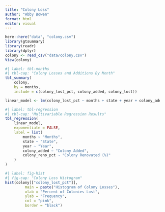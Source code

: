 ```yaml
---
title: "Colony Loss"
author: "Abby Bowen"
format: html
editor: visual
---
```


```r
here::here("data", "colony.csv")
library(gtsummary)
library(readr)
library(dplyr)
colony <- read_csv("data/colony.csv")
View(colony)
```
```r
#| label: tbl-months
#| tbl-cap: "Colony Losses and Additions By Month"
tbl_summary(
	colony,
	by = months,
	include = c(colony_lost_pct, colony_added, colony_lost))
```

```r
linear_model <- lm(colony_lost_pct ~ months + state + year + colony_added + colony_reno_pct, data = colony)
```

```r
#| label: tbl-regression
#| tbl-cap: "Multivariable Regression Results"
tbl_regression(
	linear_model,
	exponentiate = FALSE,
	label = list(
		months ~ "Months",
		state ~ "State",
		year ~ "Year",
		colony_added ~ "Colony Added",
		colony_reno_pct ~ "Colony Renovated (%)"
	)
)
```

```r
#| label: fig-hist
#| fig-cap: "Colony Loss Histogram"
hist(colony[["colony_lost_pct"]],
		 main = paste("Histogram of Colony Losses"),
		 xlab = "Percent of Colonies Lost",
		 ylab = "Frequency",
		 col = "pink",
		 border = "black")
```
